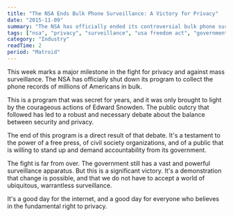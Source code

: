 ```yaml
---
title: "The NSA Ends Bulk Phone Surveillance: A Victory for Privacy"
date: "2015-11-09"
summary: "The NSA has officially ended its controversial bulk phone surveillance program. It's a landmark victory for privacy advocates and a direct result of the public debate that was sparked by the Snowden revelations."
tags: ["nsa", "privacy", "surveillance", "usa freedom act", "government", "policy"]
category: "Industry"
readTime: 2
period: "Matroid"
---
```


This week marks a major milestone in the fight for privacy and against mass surveillance. The NSA has officially shut down its program to collect the phone records of millions of Americans in bulk.

This is a program that was secret for years, and it was only brought to light by the courageous actions of Edward Snowden. The public outcry that followed has led to a robust and necessary debate about the balance between security and privacy.

The end of this program is a direct result of that debate. It's a testament to the power of a free press, of civil society organizations, and of a public that is willing to stand up and demand accountability from its government.

The fight is far from over. The government still has a vast and powerful surveillance apparatus. But this is a significant victory. It's a demonstration that change is possible, and that we do not have to accept a world of ubiquitous, warrantless surveillance.

It's a good day for the internet, and a good day for everyone who believes in the fundamental right to privacy.
